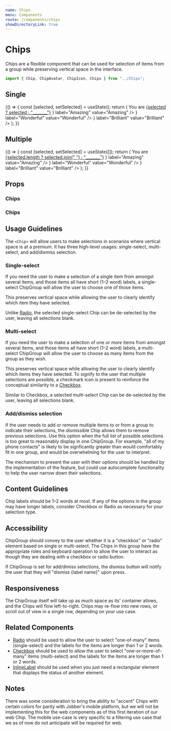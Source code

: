 ```yaml
---
name: Chips
menu: Components
route: /components/chips
showDirectoryLink: true
---
```



# Chips

Chips are a flexible component that can be used for selection of items from a
group while preserving vertical space in the interface.

```ts
import { Chip, ChipAvatar, ChipIcon, Chips } from "../Chips";
```

## Single

<Playground>
  {() => {
    const [selected, setSelected] = useState();
    return (
      <Content>
        <Text>
          You are <u>{selected ? selected : "_______"}</u>
        </Text>
        <Chips selected={selected} onChange={setSelected}>
          <Chip
            prefix={<ChipAvatar initials="AZ" />}
            label="Amazing"
            value="Amazing"
          />
          <Chip
            prefix={<ChipIcon name="quote" />}
            label="Wonderful"
            value="Wonderful"
          />
          <Chip
            prefix={<ChipIcon name="starFill" />}
            label="Brilliant"
            value="Brilliant"
          />
          <Chip label="Magnificent" value="Magnificent" />
        </Chips>
      </Content>
    );
  }}
</Playground>

## Multiple

<Playground>
  {() => {
    const [selected, setSelected] = useState([]);
    return (
      <Content>
        <Text>
          You are <u>{selected.length ? selected.join(" ") : "_______"}</u>
        </Text>
        <Chips type="multiselect" selected={selected} onChange={setSelected}>
          <Chip
            prefix={<ChipAvatar initials="AZ" />}
            label="Amazing"
            value="Amazing"
          />
          <Chip
            prefix={<ChipIcon name="quote" />}
            label="Wonderful"
            value="Wonderful"
          />
          <Chip
            prefix={<ChipIcon name="starFill" />}
            label="Brilliant"
            value="Brilliant"
          />
          <Chip label="Magnificent" value="Magnificent" />
        </Chips>
      </Content>
    );
  }}
</Playground>

## Props

### Chips

<Props of={Chips} />

### Chips

<Props of={Chip} />

## Usage Guidelines

The `<Chip>` will allow users to make selections in scenarios where vertical
space is at a premium. It has three high-level usages: single-select,
multi-select, and add/dismiss selection.

### Single-select

If you need the user to make a selection of a single item from amongst several
items, and those items all have short (1–2 word) labels, a single-select
ChipGroup will allow the user to choose one of those items.

This preserves vertical space while allowing the user to clearly identify which
item they have selected.

Unlike [Radio](/components/radio-group), the selected single-select Chip can be
de-selected by the user, leaving all selections blank.

### Multi-select

If you need the user to make a selection of one _or more_ items from amongst
several items, and those items all have short (1–2 word) labels, a multi-select
ChipGroup will allow the user to choose as many items from the group as they
wish.

This preserves vertical space while allowing the user to clearly identify which
items they have selected. To signify to the user that multiple selections are
possible, a checkmark icon is present to reinforce the conceptual similarity to
a [Checkbox](/components/checkbox).

Similar to Checkbox, a selected multi-select Chip can be de-selected by the
user, leaving all selections blank.

### Add/dismiss selection

If the user needs to add or remove multiple items to or from a group to indicate
their selections, the dismissible Chip allows them to remove previous
selections. Use this option when the full list of possible selections is too
great to reasonably display in one ChipGroup. For example, "all of my phone
contacts" is likely to be signficantly greater than would comfortably fit in one
group, and would be overwhelming for the user to interpret.

The mechanism to present the user with their options should be handled by the
implementation of the feature, but could use autocomplete functionality to help
the user narrow down their selections.

## Content Guidelines

Chip labels should be 1–2 words at most. If any of the options in the group may
have longer labels, consider Checkbox or Radio as necessary for your selection
type.

## Accessibility

ChipGroup should convey to the user whether it is a "checkbox" or "radio"
element based on single or multi-select. The Chips in this group have the
appropriate roles and keyboard operation to allow the user to interact as though
they are dealing with a checkbox or radio button.

If ChipGroup is set for add/dimiss selections, the dismiss button will notify
the user that they will "dismiss {label name}" upon press.

## Responsiveness

The ChipGroup itself will take up as much space as its' container allows, and
the Chips will flow left-to-right. Chips may re-flow into new rows, or scroll
out of view in a single row, depending on your use case.

## Related Components

- [Radio](/components/radio-group) should be used to allow the user to select
  "one-of-many" items (single-select) and the labels for the items are longer
  than 1 or 2 words.
- [Checkbox](/components/checkbox) should be used to allow the user to select
  "one-or-more-of-many" items (multi-select) and the labels for the items are
  longer than 1 or 2 words.
- [InlineLabel](/components/inline-label) should be used when you just need a
  rectangular element that displays the status of another element.

## Notes

There was some consideration to bring the ability to "accent" Chips with certain
colors for parity with Jobber's mobile platform, but we will not be implementing
this for the web components as of this first iteration of our web Chip. The
mobile use-case is very specific to a filtering use case that we as of now do
not anticipate will be required for web.
